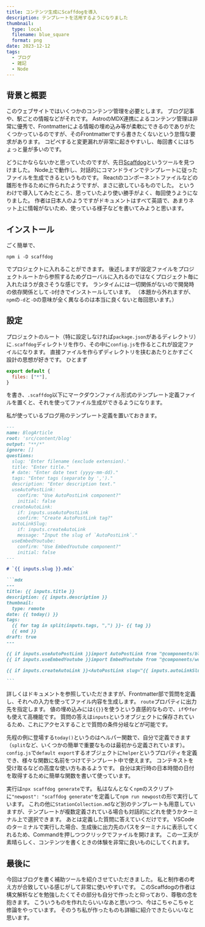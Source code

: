 ```yaml
---
title: コンテンツ生成にScaffdogを導入
description: テンプレートを活用するようになりました
thumbnail:
  type: local
  filename: blue_square
  format: png
date: 2023-12-12
tags:
  - ブログ
  - 雑記
  - Node
---
```



## 背景と概要

このウェブサイトではいくつかのコンテンツ管理を必要とします。
ブログ記事や、駅ごとの情報などがそれです。
AstroのMDX連携によるコンテンツ管理は非常に優秀で、Frontmatterによる情報の埋め込み等が柔軟にできるのでありがたくつかっているのですが、そのFrontmatterですら書きたくないという怠惰な要求があります。
コピペすると変更漏れが非常に起きやすいし、毎回書くにはちょっと量が多いのです。

どうにかならないかと思っていたのですが、先日<a href="https://scaff.dog/" target="_blank" noreferrer noopener>Scaffdog</a>というツールを見つけました。
Node上で動作し、対話的にコマンドラインでテンプレートに従ったファイルを生成できるというものです。
Reactのコンポーネントファイルなどの雛形を作るために作られたようですが、まさに欲しているものでした。
というわけで導入してみたところ、思っていたより使い勝手がよく、毎回使うようになりました。
作者は日本人のようですがドキュメントはすべて英語で、あまりネット上に情報がないため、使っている様子などを書いてみようと思います。

## インストール

ごく簡単で、

```shell
npm i -D scaffdog
```

でプロジェクトに入れることができます。
後述しますが設定ファイルをプロジェクトルートから参照するためグローバルに入れるのではなくプロジェクト毎に入れたほうが良さそうな感じです。
ランタイムには一切関係がないので開発時の依存関係として`-D`付きでインストールしています。
（本題から外れますが、`npm`の`-d`と`-D`の意味が全く異なるのは本当に良くないと毎回思います。）

## 設定

プロジェクトのルート（特に設定しなければ`package.json`があるディレクトリ）に`.scaffdog`ディレクトリを作り、その中に`config.js`を作るとこれが設定ファイルになります。
直接ファイルを作らずディレクトリを挟むあたりとかすごく設計の思想が好きです。
ひとまず

```js:.scaffdog/config.js
export default {
  files: ["*"],
}
```

を書き、`.scaffdog`以下にマークダウンファイル形式のテンプレート定義ファイルを置くと、それを使ってファイル生成ができるようになります。

私が使っているブログ用のテンプレート定義を置いておきます。

````md:.scaffdog/BlogArticle.md
---
name: BlogArticle
root: 'src/content/blog'
output: "**/*"
ignore: []
questions:
  slug: 'Enter filename (exclude extension).'
  title: "Enter title."
  # date: "Enter date text (yyyy-mm-dd)."
  tags: "Enter tags (separate by ',')."
  description: "Enter description text."
  useAutoPostLink:
    confirm: "Use AutoPostLink component?"
    initial: false
  createAutoLink:
    if: inputs.useAutoPostLink
    confirm: "Create AutoPostLink tag?"
  autoLinkSlug:
    if: inputs.createAutoLink
    message: "Input the slug of `AutoPostLink`."
  useEmbedYoutube:
    confirm: "Use EmbedYoutube component?"
    initial: false
---

# `{{ inputs.slug }}.mdx`

```mdx
---
title: {{ inputs.title }}
description: {{ inputs.description }}
thumbnail:
  type: remote
date: {{ today() }}
tags:
  {{ for tag in split(inputs.tags, ",") }}- {{ tag }}
  {{ end }}
draft: true
---

{{ if inputs.useAutoPostLink }}import AutoPostLink from "@components/blog/AutoPostLink.astro";{{ end }}
{{ if inputs.useEmbedYoutube }}import EmbedYoutube from "@components/works/EmbedYoutube.astro";{{ end }}

{{ if inputs.createAutoLink }}<AutoPostLink slug="{{ inputs.autoLinkSlug }}">リンク</AutoPostLink>。{{ end }}

```

````

詳しくはドキュメントを参照していただきますが、Frontmatter部で質問を定義し、それへの入力を使ってファイル内容を生成します。
`route`プロパティに出力先を指定します。
値の埋め込みには`{{}}`を使うという直感的なもので、`if`や`for`も使えて高機能です。
質問の答えは`inputs`というオブジェクトに保存されているため、これにアクセスすることで質問の条件分岐などが可能です。

先程の例に登場する`today()`というのはヘルパー関数で、自分で定義できます（`split`など、いくつかの簡単で重要なものは最初から定義されています）。
`config.js`で`default export`するオブジェクトに`helper`というプロパティを定義でき、様々な関数に名前をつけてテンプレート中で使えます。
コンテキストを受け取るなどの高度な使い方もあるようです。
自分は実行時の日本時間の日付を取得するために簡単な関数を書いて使っています。

実行は`npx scaffdog generate`です。
私はなんとなく`npm`のスクリプトに`"newpost": "scaffdog generate"`を定義して`npm run newpost`の形で実行しています。
これの他に`StationCollection.md`など別のテンプレートも用意していますが、テンプレートが複数定義されている場合も対話的にどれを使うかターミナル上で選択できます。
あとは定義した質問に答えていくだけです。
VSCodeのターミナルで実行した場合、生成後に出力先のパスをターミナルに表示してくれるため、Commandを押しつつクリックでファイルを開けます。
この一工夫が素晴らしく、コンテンツを書くときの体験を非常に良いものにしてくれます。


## 最後に

今回はブログを書く補助ツールを紹介させていただきました。
私と制作者の考え方が合致している感じがして非常に使いやすいです。
このScaffdogの作者は構文解析などを勉強したくてその部分も自分で作ったと仰っており、尊敬の念を抱きます。
こういうものを作れたらいいなあと思いつつ、今はこちゃこちゃと修論をやっています。
そのうち私が作ったものも詳細に紹介できたらいいなと思います。
